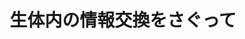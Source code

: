 ﻿---
title: "生体内の情報交換をさぐって"
category: "生命理工学院"
vol: 11
interviewee: "広瀬 茂久 "
url: ""
tags: ["人間","分子","システム","情報","生体"]
pdf: "11-1.pdf"
career: ""
pdfurl: "11-1/11-1.pdf"
preface: "私達人間の体は何十兆という非常に多くの細胞から構成されている。これらの細胞は、それぞれ目的に応じた仕事を分担している。しかし、他の細胞にかかわりなく自分の仕事を進めていると、人間全体としての機能は狂ってしまう。この全体としてのまとまりをたもつためには、生体中で互いに情報を交換するシステムが必要とされる。この情報交換のシステムは、細胞の絶対数が多いため、必然的に大変複雑なものとなる。また情報交換の手段も一通りではなく、状況に応じていくつかの種類がある。今回の訪問では、これらの情報交換手段のうち、ホルモンによる遠距離での情報交換について、分子レベルでの研究をなされている、生体機構学科の広瀬教授にお話を伺った。"
---
